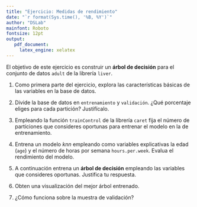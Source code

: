 ```yaml
---
title: "Ejercicio: Medidas de rendimiento"
date: "`r format(Sys.time(), '%B, %Y')`"
author: "DSLab"
mainfont: Roboto
fontsize: 12pt
output:
   pdf_document:
     latex_engine: xelatex
---
```


El objetivo de este ejercicio es construir un **árbol de decisión** para el conjunto de datos `adult` de la librería `liver`.

1. Como primera parte del ejercicio, explora las características básicas de las variables en la base de datos.

2. Divide la base de datos en `entrenamiento` y `validación`. ¿Qué porcentaje eliges para cada partición? Justifícalo.

3. Empleando la función `trainControl` de la librería `caret` fija el número de particiones que consideres oportunas para entrenar el modelo en la de entrenamiento.

4. Entrena un modelo *knn* empleando como variables explicativas la edad (`age`) y el número de horas por semana `hours.per.week`. Evalua el rendimiento del modelo.

5. A continuación entrena un **árbol de decisión** empleando las variables que consideres oportunas. Justifica tu respuesta. 

6. Obten una visualización del mejor árbol entrenado.

7. ¿Cómo funciona sobre la muestra de validación?
